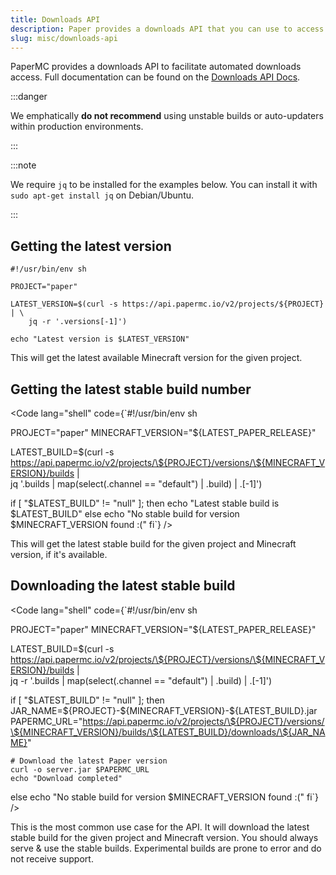 ```yaml
---
title: Downloads API
description: Paper provides a downloads API that you can use to access builds.
slug: misc/downloads-api
---
```



PaperMC provides a downloads API to facilitate automated downloads access. Full documentation can be
found on the [Downloads API Docs](https://api.papermc.io/docs).

:::danger

We emphatically **do not recommend** using unstable builds or auto-updaters within production environments.

:::

:::note

We require `jq` to be installed for the examples below. You can install it with `sudo apt-get install jq` on Debian/Ubuntu.

:::

## Getting the latest version

```shell
#!/usr/bin/env sh

PROJECT="paper"

LATEST_VERSION=$(curl -s https://api.papermc.io/v2/projects/${PROJECT} | \
    jq -r '.versions[-1]')

echo "Latest version is $LATEST_VERSION"
```

This will get the latest available Minecraft version for the given project.

## Getting the latest stable build number

<Code
  lang="shell"
  code={`#!/usr/bin/env sh

PROJECT="paper"
MINECRAFT_VERSION="${LATEST_PAPER_RELEASE}"

LATEST_BUILD=$(curl -s https://api.papermc.io/v2/projects/\${PROJECT}/versions/\${MINECRAFT_VERSION}/builds | \
  jq '.builds | map(select(.channel == "default") | .build) | .[-1]')

if [ "$LATEST_BUILD" != "null" ]; then
    echo "Latest stable build is $LATEST_BUILD"
else
    echo "No stable build for version $MINECRAFT_VERSION found :("
fi`}
/>

This will get the latest stable build for the given project and Minecraft version, if it's available.

## Downloading the latest stable build

<Code
  lang="shell"
  code={`#!/usr/bin/env sh

PROJECT="paper"
MINECRAFT_VERSION="${LATEST_PAPER_RELEASE}"

LATEST_BUILD=$(curl -s https://api.papermc.io/v2/projects/\${PROJECT}/versions/\${MINECRAFT_VERSION}/builds | \
  jq -r '.builds | map(select(.channel == "default") | .build) | .[-1]')

if [ "$LATEST_BUILD" != "null" ]; then
    JAR_NAME=\${PROJECT}-\${MINECRAFT_VERSION}-\${LATEST_BUILD}.jar
  PAPERMC_URL="https://api.papermc.io/v2/projects/\${PROJECT}/versions/\${MINECRAFT_VERSION}/builds/\${LATEST_BUILD}/downloads/\${JAR_NAME}"

    # Download the latest Paper version
    curl -o server.jar $PAPERMC_URL
    echo "Download completed"
else
    echo "No stable build for version $MINECRAFT_VERSION found :("
fi`}
/>

This is the most common use case for the API. It will download the latest stable build for the given project and
Minecraft version. You should always serve & use the stable builds. Experimental builds are prone to error and
do not receive support.
